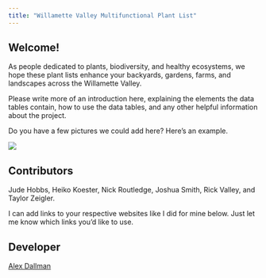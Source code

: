 ```yaml
---
title: "Willamette Valley Multifunctional Plant List"
---
```


<h2>Welcome!</h2>

As people dedicated to plants, biodiversity, and healthy ecosystems, we hope these plant lists enhance your backyards, gardens, farms, and landscapes across the Willamette Valley.

Please write more of an introduction here, explaining the elements the data tables contain, how to use the data tables, and any other helpful information about the project.

Do you have a few pictures we could add here? Here's an example. 

![](images\elderberry.jpg)

<h2>Contributors</h2>
Jude Hobbs, Heiko Koester, Nick Routledge, Joshua Smith, Rick Valley, and Taylor Zeigler.

I can add links to your respective websites like I did for mine below. Just let me know which links you'd like to use. 

<h2>Developer</h2>
[Alex Dallman](https://github.com/alexdallman1029)

